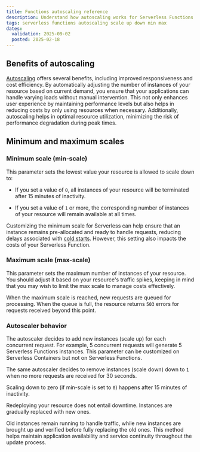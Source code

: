 ```yaml
---
title: Functions autoscaling reference
description: Understand how autoscaling works for Serverless Functions in Scaleway.
tags: serverless functions autoscaling scale up down min max
dates:
  validation: 2025-09-02
  posted: 2025-02-18
---
```


## Benefits of autoscaling

[Autoscaling](/serverless-functions/concepts/#autoscaling) offers several benefits, including improved responsiveness and cost efficiency. By automatically adjusting the number of instances of your resource based on current demand, you ensure that your applications can handle varying loads without manual intervention. This not only enhances user experience by maintaining performance levels but also helps in reducing costs by only using resources when necessary. Additionally, autoscaling helps in optimal resource utilization, minimizing the risk of performance degradation during peak times.

## Minimum and maximum scales

### Minimum scale (min-scale)

This parameter sets the lowest value your resource is allowed to scale down to:

- If you set a value of `0`, all instances of your resource will be terminated after 15 minutes of inactivity.

- If you set a value of `1` or more, the corresponding number of instances of your resource will remain available at all times.

Customizing the minimum scale for Serverless can help ensure that an instance remains pre-allocated and ready to handle requests, reducing delays associated with [cold starts](/serverless-functions/concepts/#cold-start). However, this setting also impacts the costs of your Serverless Function.

### Maximum scale (max-scale)

This parameter sets the maximum number of instances of your resource. You should adjust it based on your resource's traffic spikes, keeping in mind that you may wish to limit the max scale to manage costs effectively.

When the maximum scale is reached, new requests are queued for processing. When the queue is full, the resource returns `503` errors for requests received beyond this point.

### Autoscaler behavior

The autoscaler decides to add new instances (scale up) for each concurrent request. For example, 5 concurrent requests will generate 5 Serverless Functions instances. This parameter can be customized on Serverless Containers but not on Serverless Functions.

The same autoscaler decides to remove instances (scale down) down to `1` when no more requests are received for 30 seconds.

Scaling down to zero (if min-scale is set to `0`) happens after 15 minutes of inactivity.

<Message type="note">
Redeploying your resource does not entail downtime. Instances are gradually replaced with new ones.

Old instances remain running to handle traffic, while new instances are brought up and verified before fully replacing the old ones. This method helps maintain application availability and service continuity throughout the update process.
</Message>
